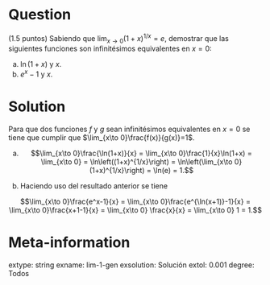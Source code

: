 ```r

```

Question
========
(1.5 puntos) Sabiendo que $\lim_{x\to 0}(1+x)^{1/x}=e$, demostrar que las siguientes funciones son infinitésimos equivalentes en $x=0$:

a. $\ln(1+x)$ y $x$.
b. $e^x-1$ y $x$.

Solution
========
Para que dos funciones $f$ y $g$ sean infinitésimos equivalentes en $x=0$ se tiene que cumplir que $\lim_{x\to 0}\frac{f(x)}{g(x)}=1$.

a. $$\lim_{x\to 0}\frac{\ln(1+x)}{x} = \lim_{x\to 0}\frac{1}{x}\ln(1+x) = \lim_{x\to 0} = \ln\left((1+x)^{1/x}\right) = \ln\left(\lim_{x\to 0} (1+x)^{1/x}\right) = \ln(e) = 1.$$

b. Haciendo uso del resultado anterior se tiene

$$\lim_{x\to 0}\frac{e^x-1}{x} = \lim_{x\to 0}\frac{e^{\ln(x+1)}-1}{x} = \lim_{x\to 0}\frac{x+1-1}{x} = \lim_{x\to 0} \frac{x}{x} = \lim_{x\to 0} 1 = 1.$$

Meta-information
================
extype: string
exname: lim-1-gen
exsolution: Solución
extol: 0.001
degree: Todos


